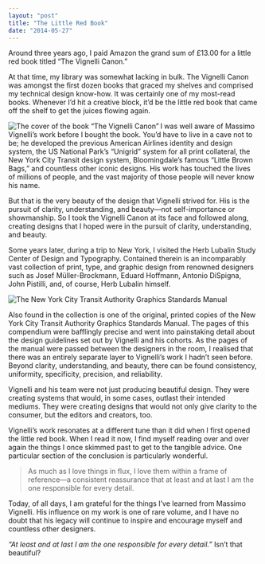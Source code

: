 ```yaml
---
layout: "post"
title: "The Little Red Book"
date: "2014-05-27"
---
```


Around three years ago, I paid Amazon the grand sum of £13.00 for a little red
book titled “The Vignelli Canon.”

At that time, my library was somewhat lacking in bulk. The Vignelli Canon was
amongst the first dozen books that graced my shelves and comprised my technical
design know-how. It was certainly one of my most-read books. Whenever I’d hit a
creative block, it’d be the little red book that came off the shelf to get the
juices flowing again.

<Image
  align="left"
  alt="The cover of the book “The Vignelli Canon”"
  src="2014/05/vignelli-canon.jpg"
/>

I was well aware of Massimo Vignelli’s work before I bought the book. You’d have
to live in a cave not to be; he developed the previous American Airlines
identity and design system, the US National Park’s “Unigrid” system for all
print collateral, the New York City Transit design system, Bloomingdale’s famous
“Little Brown Bags,” and countless other iconic designs. His work has touched
the lives of millions of people, and the vast majority of those people will
never know his name.

But that is the very beauty of the design that Vignelli strived for. His is the
pursuit of clarity, understanding, and beauty—not self-importance or
showmanship. So I took the Vignelli Canon at its face and followed along,
creating designs that I hoped were in the pursuit of clarity, understanding, and
beauty.

Some years later, during a trip to New York, I visited the Herb Lubalin Study
Center of Design and Typography. Contained therein is an incomparably vast
collection of print, type, and graphic design from renowned designers such as
Josef Müller-Brockmann, Eduard Hoffmann, Antonio DiSpigna, John Pistilli, and,
of course, Herb Lubalin himself.

<Image
  alt="The New York City Transit Authority Graphics Standards Manual"
  src="2014/05/nyctagsm.jpg"
/>

Also found in the collection is one of the original, printed copies of the New
York City Transit Authority Graphics Standards Manual. The pages of this
compendium were bafflingly precise and went into painstaking detail about the
design guidelines set out by Vignelli and his cohorts. As the pages of the
manual were passed between the designers in the room, I realised that there was
an entirely separate layer to Vignelli’s work I hadn’t seen before. Beyond
clarity, understanding, and beauty, there can be found consistency, uniformity,
specificity, precision, and reliability.

Vignelli and his team were not just producing beautiful design. They were
creating systems that would, in some cases, outlast their intended mediums. They
were creating designs that would not only give clarity to the consumer, but the
editors and creators, too.

Vignelli’s work resonates at a different tune than it did when I first opened
the little red book. When I read it now, I find myself reading over and over
again the things I once skimmed past to get to the tangible advice. One
particular section of the conclusion is particularly wonderful.

> As much as I love things in flux, I love them within a frame of reference—a
> consistent reassurance that at least and at last I am the one responsible for
> every detail.

Today, of all days, I am grateful for the things I’ve learned from Massimo
Vignelli. His influence on my work is one of rare volume, and I have no doubt
that his legacy will continue to inspire and encourage myself and countless
other designers.

_“At least and at last I am the one responsible for every detail.”_ Isn’t that
beautiful?
